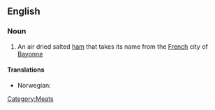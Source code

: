 ==English==

===Noun===
{{wikipedia}}
{{en-noun|sg=[[Bayonne]] [[ham]]}}

# An air dried salted [[ham]] that takes its name from the [[French]] city of [[Bayonne]]

====Translations====
{{trans-top|an air dried salted ham that takes its name from the French city of Bayonne}}
*Norwegian: {{t-|no|bayonneskinke|f}}
{{trans-mid}}
{{trans-bottom}}

[[Category:Meats]]